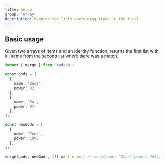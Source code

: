 ```yaml
---
title: merge
group: 'Array'
description: Combine two lists overriding items in the first
---
```


## Basic usage

Given two arrays of items and an identity function, returns the first list with all items from the second list where there was a match.

```ts
import { merge } from 'radash';

const gods = [
  {
    name: 'Zeus',
    power: 92,
  },
  {
    name: 'Ra',
    power: 97,
  },
];

const newGods = [
  {
    name: 'Zeus',
    power: 100,
  },
];

merge(gods, newGods, (f) => f.name); // => [{name: "Zeus" power: 100}, {name: "Ra", power: 97}]
```

